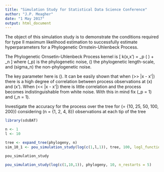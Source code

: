 ```yaml
---
title: "Simulation Study for Statistical Data Science Conference"
author: "J.P. Meagher"
date: "1 May 2017"
output: html_document
---
```


The object of this simulation study is to demonstrate the conditions required for type II maximum likelihood estimation to successfully estimate hyperparameters for a Phylogenetic Ornstein-Uhlenbeck Process.

The Phylogenetic Ornsetin-Uhlenbeck Process kernel is
\[
k(x,x') = \sigma_p \exp \left( \frac{|x - x'|}{\ell} \right)  + \sigma_n
\]
where \(\sigma_p\) is the phylogenetic noise, \(\ell\) the phylogenetic length-scale, and \(sigma_n\) the non-phylogenetic noise.

The key parameter here is \(\ell\). It can be easily shown that when \(\ell >> |x - x'|\) there is a high degree of correlation between process observations at \(x\) and \(x'\). When \(\ell << |x - x'|\) there is little correlation and the process becomes indistinguishable from white noise. With this in mind fix \(\sigma_p = 1\) and \(\sigma_n = 1\).

Investigate the accuracy for the process over the tree for \(\ell = \{10, 25, 50, 100, 200\}\) considering \(n = \{1, 2, 4, 8\}\) observations at each tip of the tree

```r
library(sdsBAT)

n <- 1
l <- 10

tree <- expand_tree(phylogeny, n)
sim_10_1 <- pou_simulation_study(log(c(1,l,1)), tree, 100, logl_function = pou_logl_fast, optim_function = 'uobyqa', upper_initialisation = c(2, 150, 2), n_restarts = 5)

pou_simulation_study

pou_simulation_study(log(c(1,10,1)), phylogeny, 10, n_restarts = 5)

```


